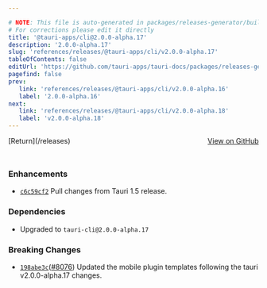```yaml
---

# NOTE: This file is auto-generated in packages/releases-generator/build.ts
# For corrections please edit it directly
title: '@tauri-apps/cli@2.0.0-alpha.17'
description: '2.0.0-alpha.17'
slug: 'references/releases/@tauri-apps/cli/v2.0.0-alpha.17'
tableOfContents: false
editUrl: 'https://github.com/tauri-apps/tauri-docs/packages/releases-generator/build.ts'
pagefind: false
prev:
   link: 'references/releases/@tauri-apps/cli/v2.0.0-alpha.16'
   label: '2.0.0-alpha.16'
next:
   link: 'references/releases/@tauri-apps/cli/v2.0.0-alpha.18'
   label: 'v2.0.0-alpha.18'
---
```


<div style="margin-bottom:3rem; display: flex; justify-content: space-between; align-items: center"><span>[Return](/releases)</span><span><a href="https://github.com/tauri-apps/tauri/releases/tag/@tauri-apps/cli-v2.0.0-alpha.17">View on GitHub</a></span></div>

### Enhancements

- [`c6c59cf2`](https://www.github.com/tauri-apps/tauri/commit/c6c59cf2373258b626b00a26f4de4331765dd487) Pull changes from Tauri 1.5 release.

### Dependencies

- Upgraded to `tauri-cli@2.0.0-alpha.17`

### Breaking Changes

- [`198abe3c`](https://www.github.com/tauri-apps/tauri/commit/198abe3c2cae06dacab860b3a93f715dcf529a95)([#8076](https://www.github.com/tauri-apps/tauri/pull/8076)) Updated the mobile plugin templates following the tauri v2.0.0-alpha.17 changes.

